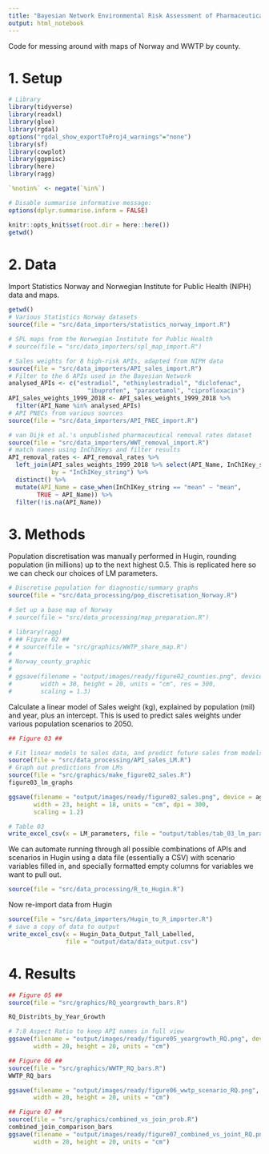 ```yaml
---
title: "Bayesian Network Environmental Risk Assessment of Pharmaceuticals"
output: html_notebook
---
```


Code for messing around with maps of Norway and WWTP by county.

# 1. Setup

```r
# Library
library(tidyverse)
library(readxl)
library(glue)
library(rgdal)
options("rgdal_show_exportToProj4_warnings"="none")
library(sf)
library(cowplot)
library(ggpmisc)
library(here)
library(ragg)

`%notin%` <- negate(`%in%`)

# Disable summarise informative message:
options(dplyr.summarise.inform = FALSE)

knitr::opts_knit$set(root.dir = here::here())
getwd()
```

# 2. Data
Import Statistics Norway and Norwegian Institute for Public Health (NIPH) data and maps.
```r
getwd()
# Various Statistics Norway datasets
source(file = "src/data_importers/statistics_norway_import.R")

# SPL maps from the Norwegian Institute for Public Health
# source(file = "src/data_importers/spl_map_import.R")

# Sales weights for 8 high-risk APIs, adapted from NIPH data
source(file = "src/data_importers/API_sales_import.R")
# Filter to the 6 APIs used in the Bayesian Network
analysed_APIs <- c("estradiol", "ethinylestradiol", "diclofenac", 
                      "ibuprofen", "paracetamol", "ciprofloxacin")
API_sales_weights_1999_2018 <- API_sales_weights_1999_2018 %>% 
  filter(API_Name %in% analysed_APIs)
# API PNECs from various sources
source(file = "src/data_importers/API_PNEC_import.R")

# van Dijk et al.'s unpublished pharmaceutical removal rates dataset
source(file = "src/data_importers/WWT_removal_import.R")
# match names using InChIKeys and filter results
API_removal_rates <- API_removal_rates %>% 
  left_join(API_sales_weights_1999_2018 %>% select(API_Name, InChIKey_string), 
            by = "InChIKey_string") %>% 
  distinct() %>% 
  mutate(API_Name = case_when(InChIKey_string == "mean" ~ "mean",
        TRUE ~ API_Name)) %>% 
  filter(!is.na(API_Name))
```


# 3. Methods

Population discretisation was manually performed in Hugin, rounding population (in millions) up to the 
next highest 0.5. This is replicated here so we can check our choices of LM parameters.

```r
# Discretise population for diagnostic/summary graphs
source(file = "src/data_processing/pop_discretisation_Norway.R")
```

```r
# Set up a base map of Norway
# source(file = "src/data_processing/map_preparation.R")
```

```r
# library(ragg)
# ## Figure 02 ##
# # source(file = "src/graphics/WWTP_share_map.R")
# 
# Norway_county_graphic 
# 
# ggsave(filename = "output/images/ready/figure02_counties.png", device = agg_png,
#        width = 30, height = 20, units = "cm", res = 300,
#        scaling = 1.3) 

```

Calculate a linear model of Sales weight (kg), explained by population (mil) and year, plus
an intercept. This is used to predict sales weights under various population scenarios to 2050.

```r
## Figure 03 ##

# Fit linear models to sales data, and predict future sales from models
source(file = "src/data_processing/API_sales_LM.R")
# Graph out predictions from LMs
source(file = "src/graphics/make_figure02_sales.R")
figure03_lm_graphs 

ggsave(filename = "output/images/ready/figure02_sales.png", device = agg_png, 
       width = 23, height = 18, units = "cm", dpi = 300,
       scaling = 1.2)

# Table 03
write_excel_csv(x = LM_parameters, file = "output/tables/tab_03_lm_params.csv")
```

We can automate running through all possible combinations of APIs and scenarios in Hugin using
a data file (essentially a CSV) with scenario variables filled in, and specially formatted empty
columns for variables we want to pull out.

```r
source(file = "src/data_processing/R_to_Hugin.R")
```

Now re-import data from Hugin

```r
source(file = "src/data_importers/Hugin_to_R_importer.R")
# save a copy of data to output
write_excel_csv(x = Hugin_Data_Output_Tall_Labelled,
                file = "output/data/data_output.csv")

```


# 4. Results

```r
## Figure 05 ##
source(file = "src/graphics/RQ_yeargrowth_bars.R")

RQ_Distribts_by_Year_Growth

# 7:8 Aspect Ratio to keep API names in full view
ggsave(filename = "output/images/ready/figure05_yeargrowth_RQ.png", device = "png", 
       width = 20, height = 20, units = "cm")

```

```r
## Figure 06 ##
source(file = "src/graphics/WWTP_RQ_bars.R")
WWTP_RQ_bars

ggsave(filename = "output/images/ready/figure06_wwtp_scenario_RQ.png", device = "png", 
       width = 20, height = 20, units = "cm")
```
```r
## Figure 07 ##
source(file = "src/graphics/combined_vs_join_prob.R")
combined_join_comparison_bars
ggsave(filename = "output/images/ready/figure07_combined_vs_joint_RQ.png", device = "png", 
       width = 20, height = 20, units = "cm")
```